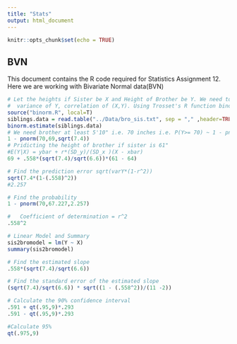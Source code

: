 ```yaml
---
title: "Stats"
output: html_document
---
```


```r
knitr::opts_chunk$set(echo = TRUE)
```

## BVN

This document contains the R code required for Statistics Assignment 12. Here we are working with Bivariate Normal data(BVN)

```r
# Let the heights if Sister be X and Height of Brother be Y. We need to calculate mean of X, mean of Y, variance of X, 
#  variance of Y, correlation of (X,Y). Using Trosset's R function binom.estimate to calculate the same
source("binorm.R", local=T)
siblings.data = read.table("../Data/bro_sis.txt", sep = "," ,header=TRUE,colClasses = c("integer", "integer"))
binorm.estimate(siblings.data)
# We need brother at least 5'10" i.e. 70 inches i.e. P(Y>= 70) ~ 1 - pnorm(70,mean of Y, SD of Y) which we get frm binorm.estimate output above
1 - pnorm(70,69,sqrt(7.4))
# Pridicting the height of brother if sister is 61"
#E(Y|X) = ybar + r*(SD_y)/(SD_x )(X - xbar)
69 + .558*(sqrt(7.4)/sqrt(6.6))*(61 - 64)

# Find the prediction error sqrt(varY*(1-r^2))
sqrt(7.4*(1-(.558)^2))
#2.257

# Find the probability
1 - pnorm(70,67.227,2.257) 

#	Coefficient of determination = r^2
.558^2

# Linear Model and Summary
sis2bromodel = lm(Y ~ X)
summary(sis2bromodel)

# Find the estimated slope
.558*(sqrt(7.4)/sqrt(6.6))

# Find the standard error of the estimated slope
(sqrt(7.4)/sqrt(6.6)) * sqrt((1 - (.558^2))/(11 -2))

# Calculate the 90% confidence interval
.591 + qt(.95,9)*.293
.591 - qt(.95,9)*.293

#Calculate 95%
qt(.975,9)
```
